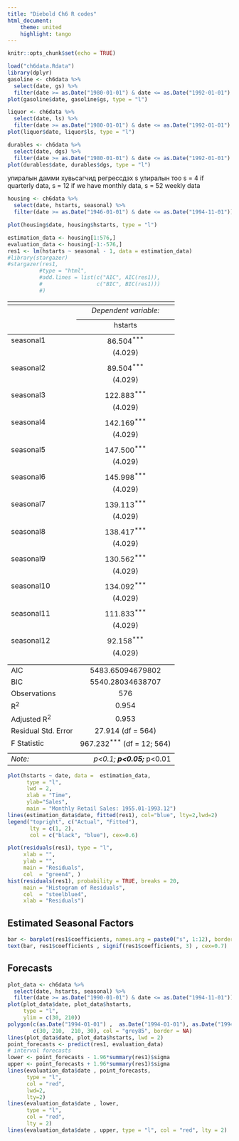 ```yaml
---
title: "Diebold Ch6 R codes"
html_document:
    theme: united
    highlight: tango
---
```


```r
knitr::opts_chunk$set(echo = TRUE)
```

```r
load("ch6data.Rdata")
library(dplyr)
gasoline <- ch6data %>% 
  select(date, gs) %>% 
  filter(date >= as.Date("1980-01-01") & date <= as.Date("1992-01-01") )
plot(gasoline$date, gasoline$gs, type = "l")
```




```r
liquor <- ch6data %>% 
  select(date, ls) %>% 
  filter(date >= as.Date("1980-01-01") & date <= as.Date("1992-01-01") )
plot(liquor$date, liquor$ls, type = "l")
```
```r
durables <- ch6data %>% 
  select(date, dgs) %>% 
  filter(date >= as.Date("1980-01-01") & date <= as.Date("1992-01-01") )
plot(durables$date, durables$dgs, type = "l")
```
улиралын дамми хувьсагчид регрессдэх
s улиралын тоо
s = 4 if quarterly data,
s = 12 if we have monthly data, 
s = 52 weekly data

```r
housing <- ch6data %>% 
  select(date, hstarts, seasonal) %>% 
  filter(date >= as.Date("1946-01-01") & date <= as.Date("1994-11-01"))

plot(housing$date, housing$hstarts, type = "l")
```


```r
estimation_data <- housing[1:576,]
evaluation_data <- housing[-1:-576,]
res1 <- lm(hstarts ~ seasonal - 1, data = estimation_data)
#library(stargazer)
#stargazer(res1, 
          #type = "html", 
          #add.lines = list(c("AIC", AIC(res1)),
          #                 c("BIC", BIC(res1)))
          #)
```
<table style="text-align:center"><tr><td colspan="2" style="border-bottom: 1px solid black"></td></tr><tr><td style="text-align:left"></td><td><em>Dependent variable:</em></td></tr>
<tr><td></td><td colspan="1" style="border-bottom: 1px solid black"></td></tr>
<tr><td style="text-align:left"></td><td>hstarts</td></tr>
<tr><td colspan="2" style="border-bottom: 1px solid black"></td></tr><tr><td style="text-align:left">seasonal1</td><td>86.504<sup>***</sup></td></tr>
<tr><td style="text-align:left"></td><td>(4.029)</td></tr>
<tr><td style="text-align:left"></td><td></td></tr>
<tr><td style="text-align:left">seasonal2</td><td>89.504<sup>***</sup></td></tr>
<tr><td style="text-align:left"></td><td>(4.029)</td></tr>
<tr><td style="text-align:left"></td><td></td></tr>
<tr><td style="text-align:left">seasonal3</td><td>122.883<sup>***</sup></td></tr>
<tr><td style="text-align:left"></td><td>(4.029)</td></tr>
<tr><td style="text-align:left"></td><td></td></tr>
<tr><td style="text-align:left">seasonal4</td><td>142.169<sup>***</sup></td></tr>
<tr><td style="text-align:left"></td><td>(4.029)</td></tr>
<tr><td style="text-align:left"></td><td></td></tr>
<tr><td style="text-align:left">seasonal5</td><td>147.500<sup>***</sup></td></tr>
<tr><td style="text-align:left"></td><td>(4.029)</td></tr>
<tr><td style="text-align:left"></td><td></td></tr>
<tr><td style="text-align:left">seasonal6</td><td>145.998<sup>***</sup></td></tr>
<tr><td style="text-align:left"></td><td>(4.029)</td></tr>
<tr><td style="text-align:left"></td><td></td></tr>
<tr><td style="text-align:left">seasonal7</td><td>139.113<sup>***</sup></td></tr>
<tr><td style="text-align:left"></td><td>(4.029)</td></tr>
<tr><td style="text-align:left"></td><td></td></tr>
<tr><td style="text-align:left">seasonal8</td><td>138.417<sup>***</sup></td></tr>
<tr><td style="text-align:left"></td><td>(4.029)</td></tr>
<tr><td style="text-align:left"></td><td></td></tr>
<tr><td style="text-align:left">seasonal9</td><td>130.562<sup>***</sup></td></tr>
<tr><td style="text-align:left"></td><td>(4.029)</td></tr>
<tr><td style="text-align:left"></td><td></td></tr>
<tr><td style="text-align:left">seasonal10</td><td>134.092<sup>***</sup></td></tr>
<tr><td style="text-align:left"></td><td>(4.029)</td></tr>
<tr><td style="text-align:left"></td><td></td></tr>
<tr><td style="text-align:left">seasonal11</td><td>111.833<sup>***</sup></td></tr>
<tr><td style="text-align:left"></td><td>(4.029)</td></tr>
<tr><td style="text-align:left"></td><td></td></tr>
<tr><td style="text-align:left">seasonal12</td><td>92.158<sup>***</sup></td></tr>
<tr><td style="text-align:left"></td><td>(4.029)</td></tr>
<tr><td style="text-align:left"></td><td></td></tr>
<tr><td colspan="2" style="border-bottom: 1px solid black"></td></tr><tr><td style="text-align:left">AIC</td><td>5483.65094679802</td></tr>
<tr><td style="text-align:left">BIC</td><td>5540.28034638707</td></tr>
<tr><td style="text-align:left">Observations</td><td>576</td></tr>
<tr><td style="text-align:left">R<sup>2</sup></td><td>0.954</td></tr>
<tr><td style="text-align:left">Adjusted R<sup>2</sup></td><td>0.953</td></tr>
<tr><td style="text-align:left">Residual Std. Error</td><td>27.914 (df = 564)</td></tr>
<tr><td style="text-align:left">F Statistic</td><td>967.232<sup>***</sup> (df = 12; 564)</td></tr>
<tr><td colspan="2" style="border-bottom: 1px solid black"></td></tr><tr><td style="text-align:left"><em>Note:</em></td><td style="text-align:right"><sup>*</sup>p<0.1; <sup>**</sup>p<0.05; <sup>***</sup>p<0.01</td></tr>
</table>
```r
plot(hstarts ~ date, data =  estimation_data, 
      type = "l", 
      lwd = 2, 
      xlab = "Time", 
      ylab="Sales",
      main = "Monthly Retail Sales: 1955.01-1993.12")
lines(estimation_data$date, fitted(res1), col="blue", lty=2,lwd=2)
legend("topright", c("Actual", "Fitted"), 
       lty = c(1, 2), 
       col = c("black", "blue"), cex=0.6)
```
```r
plot(residuals(res1), type = "l", 
     xlab = "", 
     ylab = "", 
     main = "Residuals", 
     col  = "green4", )
hist(residuals(res1), probability = TRUE, breaks = 20, 
     main = "Histogram of Residuals", 
     col  = "steelblue4", 
     xlab = "Residuals")
```

## Estimated Seasonal Factors
```r
bar <- barplot(res1$coefficients, names.arg = paste0("s", 1:12), border=FALSE)
text(bar, res1$coefficients , signif(res1$coefficients, 3) , cex=0.7)
```


## Forecasts
```r
plot_data <- ch6data %>% 
  select(date, hstarts, seasonal) %>% 
  filter(date >= as.Date("1990-01-01") & date <= as.Date("1994-11-01"))
plot(plot_data$date, plot_data$hstarts, 
     type = "l", 
     ylim = c(30, 210))
polygon(c(as.Date("1994-01-01") ,  as.Date("1994-01-01"), as.Date("1994-11-01"), as.Date("1994-11-01")), 
        c(30, 210,  210, 30), col = "grey85", border = NA)
lines(plot_data$date, plot_data$hstarts, lwd = 2) 
point_forecasts <- predict(res1, evaluation_data) 
# interval forecasts
lower <- point_forecasts - 1.96*summary(res1)$sigma
upper <- point_forecasts + 1.96*summary(res1)$sigma
lines(evaluation_data$date , point_forecasts, 
      type = "l", 
      col = "red", 
      lwd=2, 
      lty=2)
lines(evaluation_data$date , lower, 
      type = "l", 
      col = "red", 
      lty = 2)
lines(evaluation_data$date , upper, type = "l", col = "red", lty = 2)

```


